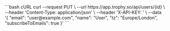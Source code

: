 <CodeGroup>
```bash cURL
curl --request PUT \
  --url https://app.trophy.so/api/users/{id} \
  --header 'Content-Type: application/json' \
  --header 'X-API-KEY: <api-key>' \
  --data '{
  "email": "user@example.com",
  "name": "User",
  "tz": "Europe/London",
  "subscribeToEmails": true
}'
```
</CodeGroup>
